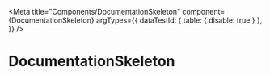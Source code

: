 
<Meta
  title="Components/DocumentationSkeleton"
  component={DocumentationSkeleton}
  argTypes={{
    dataTestId: { table: { disable: true } },
  }}
/>

# DocumentationSkeleton

<Canvas>
  <Story name="DocumentationSkeleton">
    <DocumentationSkeleton />
  </Story>
</Canvas>
